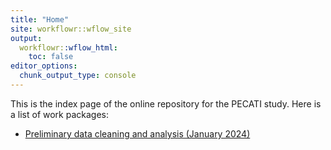 ```yaml
---
title: "Home"
site: workflowr::wflow_site
output:
  workflowr::wflow_html:
    toc: false
editor_options:
  chunk_output_type: console
---
```


This is the index page of the online repository for the PECATI study. Here is a list of work packages:

 - [Preliminary data cleaning and analysis (January 2024)](WP1_preliminary-analysis.html)
